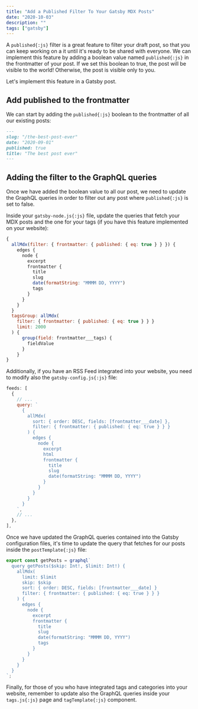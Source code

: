 ```yaml
---
title: "Add a Published Filter To Your Gatsby MDX Posts"
date: "2020-10-03"
description: ""
tags: ["gatsby"]
---
```


A `published{:js}` filter is a great feature to filter your draft post, so that you can keep working on a it until it's ready to be shared with everyone.
We can implement this feature by adding a boolean value named `published{:js}` in the frontmatter of your post.
If we set this boolean to true, the post will be visible to the world! Otherwise, the post is visible only to you.

Let's implement this feature in a Gatsby post.

## Add published to the frontmatter

We can start by adding the `published{:js}` boolean to the frontmatter of all our existing posts:

```markdown title="the-best-post-ever.md"
---
slug: "/the-best-post-ever"
date: "2020-09-01"
published: true
title: "The best post ever"
---
```

## Adding the filter to the GraphQL queries

Once we have added the boolean value to all our post, we need to update the GraphQL queries in order to filter out any post where `published{:js}` is set to false.

Inside your `gatsby-node.js{:js}` file, update the queries that fetch your MDX posts and the one for your tags (if you have this feature implemented on your website):

```jsx title="gatsby-node.js"
{
  allMdx(filter: { frontmatter: { published: { eq: true } } }) {
    edges {
      node {
        excerpt
        frontmatter {
          title
          slug
          date(formatString: "MMMM DD, YYYY")
          tags
        }
      }
    }
  }
  tagsGroup: allMdx(
    filter: { frontmatter: { published: { eq: true } } }
    limit: 2000
  ) {
      group(field: frontmatter___tags) {
        fieldValue
      }
    }
}
```

Additionally, if you have an RSS Feed integrated into your website, you need to modify also the `gatsby-config.js{:js}` file:

```jsx title="gatsby-config.js"
feeds: [
  {
    // ...
    query: `
      {
        allMdx(
          sort: { order: DESC, fields: [frontmatter___date] },
          filter: { frontmatter: { published: { eq: true } } }
        ) {
          edges {
            node {
              excerpt
              html
              frontmatter {
                title
                slug
                date(formatString: "MMMM DD, YYYY")
              }
            }
          }
        }
      }
    `,
    // ...
  },
],
```

Once we have updated the GraphQL queries contained into the Gatsby configuration files, it's time to update the query that fetches for our posts inside the `postTemplate{:js}` file:

```jsx title="postTemplate.js"
export const getPosts = graphql`
  query getPosts($skip: Int!, $limit: Int!) {
    allMdx(
      limit: $limit
      skip: $skip
      sort: { order: DESC, fields: [frontmatter___date] }
      filter: { frontmatter: { published: { eq: true } } }
    ) {
      edges {
        node {
          excerpt
          frontmatter {
            title
            slug
            date(formatString: "MMMM DD, YYYY")
            tags
          }
        }
      }
    }
  }
`;
```

Finally, for those of you who have integrated tags and categories into your website, remember to update also the GraphQL queries inside your `tags.js{:js}` page and `tagTemplate{:js}` component.
